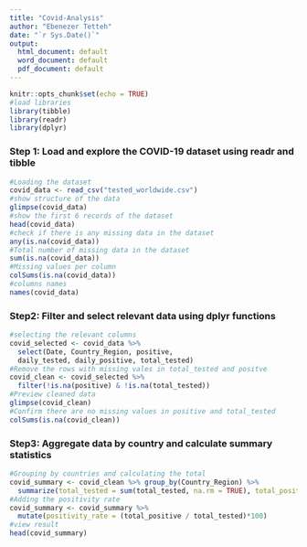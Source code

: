 ```yaml
---
title: "Covid-Analysis"
author: "Ebenezer Tetteh"
date: "`r Sys.Date()`"
output:
  html_document: default
  word_document: default
  pdf_document: default
---
```


```r
knitr::opts_chunk$set(echo = TRUE)
#load libraries
library(tibble)
library(readr)
library(dplyr)
```
### Step 1: Load and explore the COVID-19 dataset using readr and tibble
```r
#Loading the dataset
covid_data <- read_csv("tested_worldwide.csv")
#show structure of the data
glimpse(covid_data)
#show the first 6 records of the dataset
head(covid_data)
#check if there is any missing data in the dataset
any(is.na(covid_data))
#Total number of missing data in the dataset
sum(is.na(covid_data))
#Missing values per column
colSums(is.na(covid_data))
#columns names
names(covid_data)
```

### Step2: Filter and select relevant data using dplyr functions
```r
#selecting the relevant columns
covid_selected <- covid_data %>% 
  select(Date, Country_Region, positive,
  daily_tested, daily_positive, total_tested)
#Remove the rows with missing vales in total_tested and positve
covid_clean <- covid_selected %>% 
  filter(!is.na(positive) & !is.na(total_tested))
#Preview cleaned data
glimpse(covid_clean)
#Confirm there are no missing values in positive and total_tested
colSums(is.na(covid_clean))
```
### Step3: Aggregate data by country and calculate summary statistics
```r
#Grouping by countries and calculating the total
covid_summary <- covid_clean %>% group_by(Country_Region) %>%
  summarize(total_tested = sum(total_tested, na.rm = TRUE), total_positive = sum(positive, na.rm = TRUE))
#Adding the positivity rate
covid_summary <- covid_summary %>% 
  mutate(positivity_rate = (total_positive / total_tested)*100)
#view result
head(covid_summary)
```